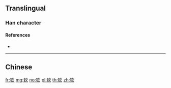 {{character info/new}}
{{also|欽}}
==Translingual==

===Han character===
{{Han char|rn=167|rad=钅|as=04|sn=9|four=|canj=CNO,OPNO,XCNO|ids=⿰钅欠}}

====References====
* {{Han ref|kx=1328.061|hdz=64178.100|uh=94A6|ud=38054}}

----

==Chinese==
{{zh-see|欽}}

[[fr:钦]]
[[mg:钦]]
[[no:钦]]
[[pl:钦]]
[[th:钦]]
[[zh:钦]]